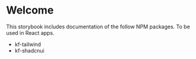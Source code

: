 
<Meta title="Welcome" />

# Welcome

This storybook includes documentation of the follow NPM packages. To be used in React apps.

- kf-tailwind
- kf-shadcnui
